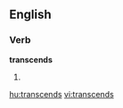 ==English==

===Verb===
'''transcends'''

# {{third-person singular of|[[transcend]]}}

[[hu:transcends]]
[[vi:transcends]]
